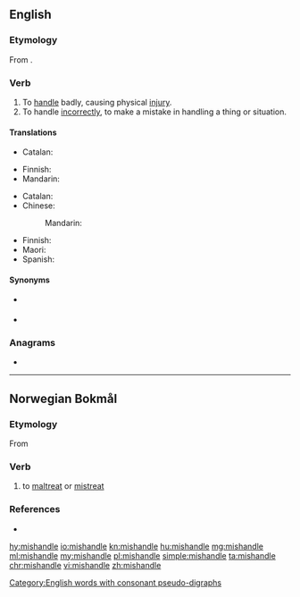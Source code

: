 ==English==

===Etymology===
From {{prefix|mis|handle|lang=en}}.

===Verb===
{{en-verb|mishandles|mishandling|mishandled|mishandled}}

# To [[handle]] badly, causing physical [[injury]].
# To handle [[incorrect|incorrectly]], to make a mistake in handling a thing or situation.

====Translations====
{{trans-top|handle badly}}
* Catalan: {{t+|ca|malmenar}}
{{trans-mid}}
* Finnish: {{t+|fi|pahoinpidellä}}
* Mandarin: {{t+|cmn|虐待|sc=Hani}}
{{trans-bottom}}

{{trans-top|handle incorrectly}}
* Catalan: {{t+|ca|malmenar}}
* Chinese:
*: Mandarin: {{t|cmn|处理不当|sc=Hani}}
{{trans-mid}}
* Finnish: {{t|fi|tunaroida}}
* Maori: {{t|mi|raukoti}}
* Spanish: {{t+|es|llevar}} {{t+|es|mal}}
{{trans-bottom}}

====Synonyms====
* {{sense|handle badly}} {{l|en|maltreat}}
* {{sense|handle incorrectly}} {{l|en|mismanage}}

===Anagrams===
* {{l|en|shieldman}}

[[Category:English words with consonant pseudo-digraphs]]

----

==Norwegian Bokmål==

===Etymology===
From {{etyl|gml|nb}} {{m|gml|mishandelen}}

===Verb===
{{head|nb|verb|imperative|mishandl|or|mishandle|present tense|mishandler|simple past and past participle|mishandla|or|mishandlet}}

# to [[maltreat]] or [[mistreat]]

===References===
* {{R:The Bokmål Dictionary}}

[[hy:mishandle]]
[[io:mishandle]]
[[kn:mishandle]]
[[hu:mishandle]]
[[mg:mishandle]]
[[ml:mishandle]]
[[my:mishandle]]
[[pl:mishandle]]
[[simple:mishandle]]
[[ta:mishandle]]
[[chr:mishandle]]
[[vi:mishandle]]
[[zh:mishandle]]
